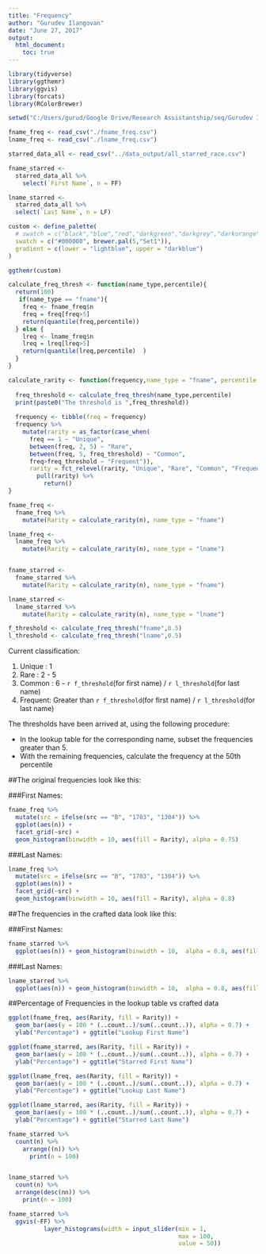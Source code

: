 ```yaml
---
title: "Frequency"
author: "Gurudev Ilangovan"
date: "June 27, 2017"
output:
  html_document:
    toc: true
---
```


```r
library(tidyverse)
library(ggthemr)
library(ggvis)
library(forcats)
library(RColorBrewer)

setwd("C:/Users/gurud/Google Drive/Research Assistantship/seq/Gurudev Ilangovan/Record Linkage/userstudy/pipeline/frequencies/")

fname_freq <- read_csv("./fname_freq.csv")
lname_freq <- read_csv("./lname_freq.csv")

starred_data_all <- read_csv("../data_output/all_starred_race.csv")

fname_starred <- 
  starred_data_all %>%
    select(`First Name`, n = FF)

lname_starred <- 
  starred_data_all %>%
  select(`Last Name`, n = LF)

custom <- define_palette(
  # swatch = c("black","blue","red","darkgreen","darkgrey","darkorange","pink"),
  swatch = c("#000000", brewer.pal(5,"Set1")),
  gradient = c(lower = "lightblue", upper = "darkblue")
)

ggthemr(custom)

```


```r
calculate_freq_thresh <- function(name_type,percentile){
  return(100)
   if(name_type == "fname"){
    freq <- fname_freq$n
    freq = freq[freq>5]
    return(quantile(freq,percentile))
  } else {
    lreq <- lname_freq$n
    lreq = lreq[lreq>5]
    return(quantile(lreq,percentile)  )
  }
}

calculate_rarity <- function(frequency,name_type = "fname", percentile = 0.5) {
  
  freq_threshold <- calculate_freq_thresh(name_type,percentile)  
  print(paste0("The threshold is ",freq_threshold))
    
  frequency <- tibble(freq = frequency)
  frequency %>% 
    mutate(rarity = as_factor(case_when(
      freq == 1 ~ "Unique",
      between(freq, 2, 5) ~ "Rare",
      between(freq, 5, freq_threshold) ~ "Common",
      freq>freq_threshold ~ "Frequent")),
      rarity = fct_relevel(rarity, "Unique", "Rare", "Common", "Frequent")) %>%
        pull(rarity) %>%
          return()
}

fname_freq <- 
  fname_freq %>%
    mutate(Rarity = calculate_rarity(n), name_type = "fname")

lname_freq <- 
  lname_freq %>%
    mutate(Rarity = calculate_rarity(n), name_type = "lname")


fname_starred <- 
  fname_starred %>%
    mutate(Rarity = calculate_rarity(n), name_type = "fname")

lname_starred <- 
  lname_starred %>%
    mutate(Rarity = calculate_rarity(n), name_type = "lname")

f_threshold <- calculate_freq_thresh("fname",0.5)
l_threshold <- calculate_freq_thresh("lname",0.5)
```
Current classification:

1. Unique  : 1
2. Rare    : 2 - 5
3. Common  : 6 - `r f_threshold`(for first name) / `r l_threshold`(for last name)
4. Frequent: Greater than `r f_threshold`(for first name) / `r l_threshold`(for last name)

The thresholds have been arrived at, using the following procedure:

- In the lookup table for the corresponding name, subset the frequencies greater than 5.
- With the remaining frequencies, calculate the frequency at the 50th percentile

##The original frequencies look like this:

###First Names:
```r
fname_freq %>%
  mutate(src = ifelse(src == "B", "1703", "1304")) %>% 
  ggplot(aes(n)) + 
  facet_grid(~src) +
  geom_histogram(binwidth = 10, aes(fill = Rarity), alpha = 0.75)
```

###Last Names:
```r
lname_freq %>%
  mutate(src = ifelse(src == "B", "1703", "1304")) %>% 
  ggplot(aes(n)) + 
  facet_grid(~src) +
  geom_histogram(binwidth = 10, aes(fill = Rarity), alpha = 0.8)
```

##The frequencies in the crafted data look like this:

###First Names:
```r
fname_starred %>%
  ggplot(aes(n)) + geom_histogram(binwidth = 10,  alpha = 0.8, aes(fill = Rarity))
```

###Last Names:
```r
lname_starred %>%
  ggplot(aes(n)) + geom_histogram(binwidth = 10,  alpha = 0.8, aes(fill = Rarity))
```

##Percentage of Frequencies in the lookup table vs crafted data
```r
ggplot(fname_freq, aes(Rarity, fill = Rarity)) +
  geom_bar(aes(y = 100 * (..count..)/sum(..count..)), alpha = 0.7) +
  ylab("Percentage") + ggtitle("Lookup First Name")

ggplot(fname_starred, aes(Rarity, fill = Rarity)) +
  geom_bar(aes(y = 100 * (..count..)/sum(..count..)), alpha = 0.7) +
  ylab("Percentage") + ggtitle("Starred First Name")

ggplot(lname_freq, aes(Rarity, fill = Rarity)) +
  geom_bar(aes(y = 100 * (..count..)/sum(..count..)), alpha = 0.7) +
  ylab("Percentage") + ggtitle("Lookup Last Name")

ggplot(lname_starred, aes(Rarity, fill = Rarity)) +
  geom_bar(aes(y = 100 * (..count..)/sum(..count..)), alpha = 0.7) +
  ylab("Percentage") + ggtitle("Starred Last Name")


```


```r
fname_starred %>%
  count(n) %>%
    arrange((n)) %>%
      print(n = 100)


lname_starred %>%
  count(n) %>%
  arrange(desc(nn)) %>%
    print(n = 100)
```


```r

fname_starred %>%
  ggvis(~FF) %>% 
          layer_histograms(width = input_slider(min = 1,
                                                max = 100,
                                                value = 50))

```

